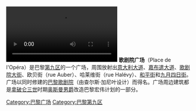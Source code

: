 [[File:Panorama_of_Place_de_L'Opera_(1900).webm|thumb]]
'''歌剧院广场'''（Place de l'Opéra）是巴黎[[巴黎第九区|第九区]]的一个广场，周围放射出[[意大利大道|意大利大道]]、[[嘉布遣大道|嘉布遣大道]]、[[歌剧院大街|歌剧院大街]]、欧贝街（rue Auber）、哈莱维街（rue Halévy）、[[和平街_(巴黎)|和平街]]和[[九月四日街|九月四日街]]。广场以同时修建的[[巴黎歌剧院|巴黎歌剧院]]（由查尔斯·加尼叶设计）而得名。广场周边建筑都是[[拿破仑三世|拿破仑三世]]时期[[奥斯曼男爵|奥斯曼男爵]]改造巴黎宏伟计划的一部分。

[[Category:巴黎广场|Category:巴黎广场]]
[[Category:巴黎第九区|Category:巴黎第九区]]